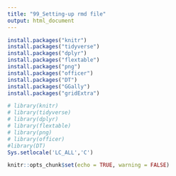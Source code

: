 ```yaml
---
title: "99_Setting-up rmd file"
output: html_document
---
```


```r
install.packages("knitr")
install.packages("tidyverse")
install.packages("dplyr")
install.packages("flextable")
install.packages("png")
install.packages("officer")
install.packages("DT")
install.packages("GGally")
install.packages("gridExtra")

# library(knitr)
# library(tidyverse)
# library(dplyr)
# library(flextable)
# library(png)
# library(officer)
#library(DT)
Sys.setlocale('LC_ALL','C')

knitr::opts_chunk$set(echo = TRUE, warning = FALSE)
```

